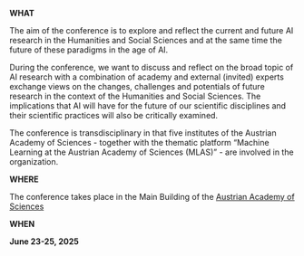 **WHAT**

The aim of the conference is to explore and reflect the current and future AI research in the Humanities and Social Sciences and at the same time the future of these paradigms in the age of AI.

During the conference, we want to discuss and reflect on the broad topic of AI research with a combination of academy and external (invited) experts exchange views on the changes, challenges and potentials of future research in the context of the Humanities and Social Sciences. The implications that AI will have for the future of our scientific disciplines and their scientific practices will also be critically examined. 

The conference is transdisciplinary in that five institutes of the Austrian Academy of Sciences - together with the thematic platform “Machine Learning at the Austrian Academy of Sciences (MLAS)” - are involved in the organization.

**WHERE**

The conference takes place in the Main Building of the [Austrian Academy of Sciences](https://www.oeaw.ac.at/) &#x20;

**WHEN**

**June 23-25, 2025**
